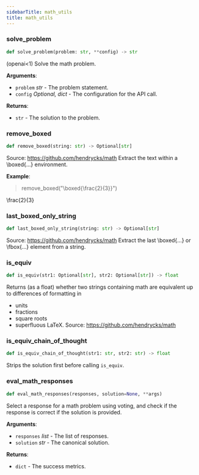 ```yaml
---
sidebarTitle: math_utils
title: math_utils
---
```


### solve\_problem

```python
def solve_problem(problem: str, **config) -> str
```

(openai\<1) Solve the math problem.

**Arguments**:

- `problem` _str_ - The problem statement.
- `config` _Optional, dict_ - The configuration for the API call.
  

**Returns**:

- `str` - The solution to the problem.

### remove\_boxed

```python
def remove_boxed(string: str) -> Optional[str]
```

Source: https://github.com/hendrycks/math
Extract the text within a \boxed\{...} environment.

**Example**:

  
  > remove_boxed("\boxed\{\frac\{2}\{3}}")
  
  \frac\{2}\{3}

### last\_boxed\_only\_string

```python
def last_boxed_only_string(string: str) -> Optional[str]
```

Source: https://github.com/hendrycks/math
Extract the last \boxed\{...} or \fbox\{...} element from a string.

### is\_equiv

```python
def is_equiv(str1: Optional[str], str2: Optional[str]) -> float
```

Returns (as a float) whether two strings containing math are equivalent up to differences of formatting in
- units
- fractions
- square roots
- superfluous LaTeX.
Source: https://github.com/hendrycks/math

### is\_equiv\_chain\_of\_thought

```python
def is_equiv_chain_of_thought(str1: str, str2: str) -> float
```

Strips the solution first before calling `is_equiv`.

### eval\_math\_responses

```python
def eval_math_responses(responses, solution=None, **args)
```

Select a response for a math problem using voting, and check if the response is correct if the solution is provided.

**Arguments**:

- `responses` _list_ - The list of responses.
- `solution` _str_ - The canonical solution.
  

**Returns**:

- `dict` - The success metrics.

